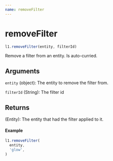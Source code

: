 ```yaml
---
name: removeFilter
---
```


# removeFilter

```js
l1.removeFilter(entity, filterId)
```

Remove a filter from an entity. Is auto-curried.

## Arguments

`entity` (object): The entity to remove the filter from.

`filterId` (String): The filter id

## Returns

(Entity): The entity that had the filter applied to it.

#### Example

```js
l1.removeFilter(
  entity, 
  'glow',
)
```
